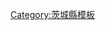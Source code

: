 <noinclude>{{日本都道府縣行政區劃}}</noinclude>{{Navbox
|name = 茨城縣
|state = {{{state|autocollapse}}}
|title = [[茨城縣]][[日本行政區劃|行政區劃]]
|image = [[File:Flag of Ibaraki Prefecture.svg|80px|茨城縣縣徽]]<br />[[File:Shadow picture of Ibaraki prefecture.png|80px|茨城縣地圖]]
|titlestyle = background:#efefef;
|bodystyle = background:#f9f9f9;
|groupstyle = background:#efefef;text-align:center;
|oddstyle = background:#fcfcfc;
|bodyclass = hlist

|group1 = 市部
|list1 =
* [[水戶市]]
* [[日立市]]
* [[土浦市]]
* [[古河市]]
* [[石岡市]]
* [[結城市]]
* [[龍崎市]]
* [[下妻市]]
* [[常總市]]
* [[常陸太田市]]
* [[高萩市]]
* [[北茨城市]]
* [[笠間市]]
* [[取手市]]
* [[牛久市]]
* [[筑波市]]
* [[常陸那珂市]]
* [[鹿嶋市]]
* [[潮來市]]
* [[守谷市]]
* [[常陸大宮市]]
* [[那珂市]]
* [[筑西市]]
* [[坂東市]]
* [[稻敷市]]
* [[霞浦市]]
* [[櫻川市]]
* [[神栖市|神-{栖}-市]]
* [[行方市]]
* [[鉾田市]]
* [[筑波未來市]]
* [[小美玉市]]

|group2 = [[東茨城郡]]
|list2 =
* [[茨城町]]
* [[大洗町]]
* [[城里町|城-{里}-町]]

|group3= [[那珂郡]]
|list3 =
* [[東海村 (那珂郡)|東海村]]

|group4 = [[久慈郡]]
|list4 =
* [[大子町]]

|group5 = [[稻敷郡]]
|list5 
* =[[美浦村]]
* [[阿見町]]
* [[河內町]]

|group6 = [[結城郡]]
|list6 =
* [[八千代町]]

|group7 = [[猿島郡]]
|list7 =
* [[五霞町]]
* [[境町]]

|group8 = [[北相馬郡]]
|list8 =
* [[利根町]]
}}<noinclude>
{{DEFAULTSORT:Ibaraki}}
[[Category:茨城縣模板]]
</noinclude>